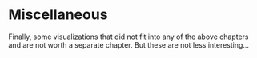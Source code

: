 # Miscellaneous
Finally, some visualizations that did not fit into any of the above chapters and are not worth a separate chapter. But these are not less interesting...

